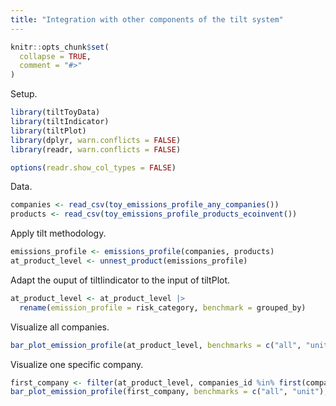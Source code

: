 ```yaml
---
title: "Integration with other components of the tilt system"
---
```


```r
knitr::opts_chunk$set(
  collapse = TRUE,
  comment = "#>"
)
```

Setup.

```r
library(tiltToyData)
library(tiltIndicator)
library(tiltPlot)
library(dplyr, warn.conflicts = FALSE)
library(readr, warn.conflicts = FALSE)

options(readr.show_col_types = FALSE)
```

Data.

```r
companies <- read_csv(toy_emissions_profile_any_companies())
products <- read_csv(toy_emissions_profile_products_ecoinvent())
```

Apply tilt methodology.

```r
emissions_profile <- emissions_profile(companies, products)
at_product_level <- unnest_product(emissions_profile)
```

Adapt the ouput of tiltIindicator to the input of tiltPlot.

```r
at_product_level <- at_product_level |>
  rename(emission_profile = risk_category, benchmark = grouped_by)
```

Visualize all companies.

```r
bar_plot_emission_profile(at_product_level, benchmarks = c("all", "unit"), mode = "equal_weight")
```

Visualize one specific company.

```r
first_company <- filter(at_product_level, companies_id %in% first(companies_id))
bar_plot_emission_profile(first_company, benchmarks = c("all", "unit"), mode = "equal_weight")
```
